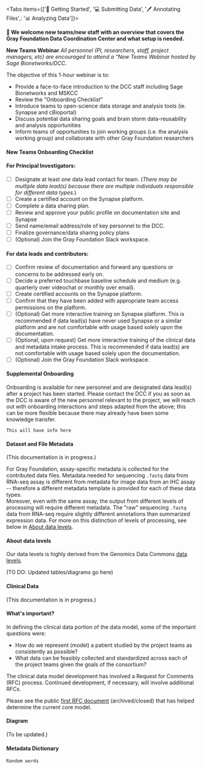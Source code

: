 

 
<Tabs items={['🏁 Getting Started', '💻 Submitting Data', '🖊️ Annotating Files',: '📊 Analyzing Data']}>
  <Tab>
 
**👋 We welcome new teams/new staff with an overview that covers the Gray Foundation Data Coordination Center and what setup is needed.** 
   
 **New Teams Webinar**
   _All personnel (PI, researchers, staff, project managers, etc) are encouraged to attend a "New Teams Webinar hosted by Sage Bionetworks/DCC._

   The objective of this 1-hour webinar is to: 
- Provide a face-to-face introduction to the DCC staff including Sage Bionetworks and MSKCC
- Review the "Onboarding Checklist"
- Introduce teams to open-science data storage and analysis tools (ie. Synapse and cBioportal)
- Discuss potential data sharing goals and brain storm data-reusability and analysis opportunities
- Inform teams of opportunities to join working groups (i.e. the analysis working group) and collaborate with other Gray Foundation researchers

#### New Teams Onboarding Checklist 
   
#### For Principal Investigators: 
- [ ] Designate at least one data lead contact for team. (_There may be multiple data lead(s) because there are multiple individuals responsible for different data types._)
- [ ] Create a certified account on the Synapse platform.
- [ ] Complete a data sharing plan.
- [ ] Review and approve your public profile on documentation site and Synapse
- [ ] Send name/email address/role of key personnel to the DCC.
- [ ] Finalize governance/data sharing policy plans
- [ ] (Optional) Join the Gray Foundation Slack workspace.

#### For data leads and contributors:
- [ ] Confirm review of documentation and forward any questions or concerns to be addressed early on. 
- [ ] Decide a preferred touchbase baseline schedule and medium (e.g. quarterly over videochat or monthly over email).
- [ ] Create certified accounts on the Synapse platform.
- [ ] Confirm that they have been added with appropriate team access permissions on the platform.
- [ ] (Optional) Get more interactive training on Synapse platform. This is recommended if data lead(s) have never used Synapse or a similar platform and are not comfortable with usage based solely upon the documentation.  
- [ ] (Optional, upon request) Get more interactive training of the clinical data and metadata intake process. This is recommended if data lead(s) are not comfortable with usage based solely upon the documentation.  
- [ ] (Optional) Join the Gray Foundation Slack workspace.

#### Supplemental Onboarding

Onboarding is available for new personnel and are designated data lead(s) after a project has been started. 
Please contact the DCC if you as soon as the DCC is aware of the new personnel relevant to the project, we will reach out with onboarding interactions and steps adapted from the above; this can be more flexible because there may already have been some knowledge transfer. 
   
  </Tab>
  <Tab>
  
    This will have info here
    
  </Tab>
 
   <Tab>
  
#### Dataset and File Metadata

(This documentation is in progress.)

For Gray Foundation, assay-specific metadata is collected for the contributed data files. 
Metadata needed for sequencing `.fastq` data from RNA-seq assay is different from metadata for image data from an IHC assay -- therefore a different metadata template is provided for each of these data types.  
Moreover, even with the same assay, the output from different levels of processing will require different metadata. 
The "raw" sequencing `.fastq` data from RNA-seq require slightly different annotations than summarized expression data. 
For more on this distinction of levels of processing, see below in [About data levels](#about-data-levels). 

#### About data levels

Our data levels is highly derived from the Genomics Data Commons [data levels](https://gdc.cancer.gov/resources-tcga-users/tcga-code-tables/data-levels). 

(TO DO: Updated tables/diagrams go here)


#### Clinical Data

(This documentation is in progress.)

#### What's important?

In defining the clinical data portion of the data model, some of the important questions were:
- How do we represent (model) a patient studied by the project teams as consistently as possible?
- What data can be feasibly collected and standardized across each of the project teams given the goals of the consortium?

The clinical data model development has involved a Request for Comments (RFC) process. 
Continued development, if necessary, will involve additional RFCs. 

Please see the public [first RFC document](https://coda.io/@gf-dcc/rfc-1-mcdm) (archived/closed) that has helped determine the current core model.

#### Diagram

(To be updated.)

#### Metadata Dictionary    
  </Tab>
   <Tab>
  
    Random words
    
  </Tab>
</Tabs>

